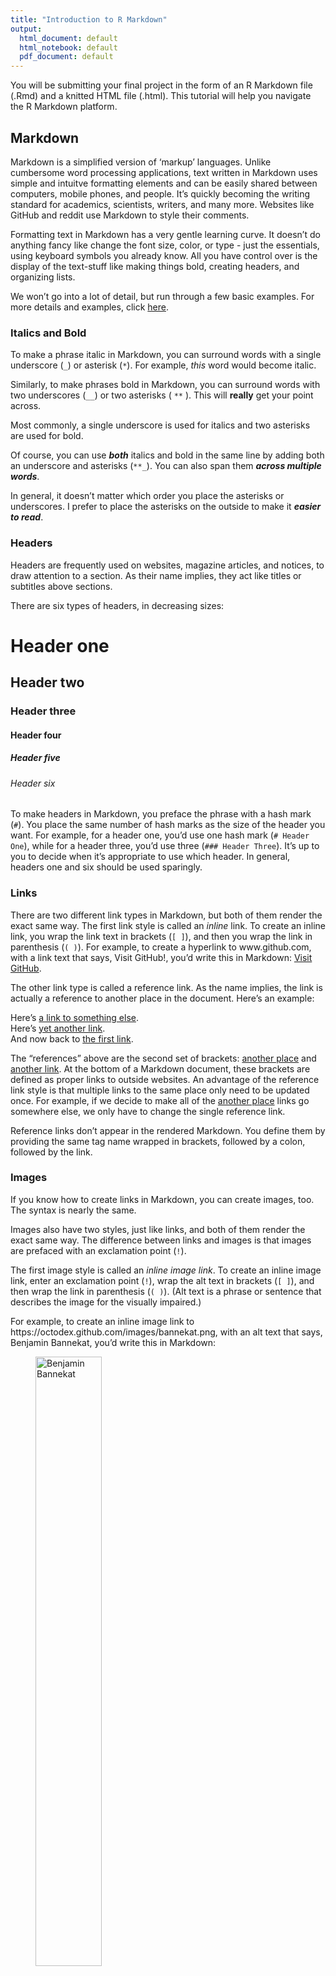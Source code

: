 ```yaml
---
title: "Introduction to R Markdown"
output:
  html_document: default
  html_notebook: default
  pdf_document: default
---
```


You will be submitting your final project in the form of an R Markdown file (.Rmd) and a knitted HTML file (.html). This tutorial will help you navigate the R Markdown platform. 


## Markdown

Markdown is a simplified version of 'markup' languages. Unlike cumbersome word processing applications, text written in Markdown uses simple and intuitve formatting elements and can be easily shared between computers, mobile phones, and people. It's quickly becoming the writing standard for academics, scientists, writers, and many more. Websites like GitHub and reddit use Markdown to style their comments.

Formatting text in Markdown has a very gentle learning curve. It doesn't do anything fancy like change the font size, color, or type - just the essentials, using keyboard symbols you already know. All you have control over is the display of the text-stuff like making things bold, creating headers, and organizing lists.

We won't go into a lot of detail, but run through a few basic examples. For more details and examples, click [here](https://www.markdowntutorial.com/).

### Italics and Bold

To make a phrase italic in Markdown, you can surround words with a single underscore (`_`) or asterisk (`*`). For example, _this_ word would become italic.

Similarly, to make phrases bold in Markdown, you can surround words with two underscores (`__`) or two asterisks ( `**` ). This will **really** get your point across.

Most commonly, a single underscore is used for italics and two asterisks are used for bold. 

Of course, you can use **_both_** italics and bold in the same line by adding both an underscore and asterisks (`**_`). You can also span them **_across multiple words_**.

In general, it doesn't matter which order you place the asterisks or underscores. I prefer to place the asterisks on the outside to make it **_easier to read_**.

### Headers

Headers are frequently used on websites, magazine articles, and notices, to draw attention to a section. As their name implies, they act like titles or subtitles above sections.

There are six types of headers, in decreasing sizes:

# Header one
## Header two
### Header three
#### Header four
##### Header five
###### Header six

To make headers in Markdown, you preface the phrase with a hash mark (`#`). You place the same number of hash marks as the size of the header you want. For example, for a header one, you'd use one hash mark (`# Header One`), while for a header three, you'd use three (`### Header Three`). It's up to you to decide when it's appropriate to use which header. In general, headers one and six should be used sparingly.

### Links

There are two different link types in Markdown, but both of them render the exact same way. The first link style is called an _inline_ link. To create an inline link, you wrap the link text in brackets (`[ ]`), and then you wrap the link in parenthesis (`( )`). For example, to create a hyperlink to www.github.com, with a link text that says, Visit GitHub!, you'd write this in Markdown: [Visit GitHub](https://github.com/).

The other link type is called a reference link. As the name implies, the link is actually a reference to another place in the document. Here's an example:

Here's [a link to something else][another place].  
Here's [yet another link][another link].  
And now back to [the first link][another place].  

[another place]: https://github.com/
[another link]: https://www.google.com/

The "references" above are the second set of brackets: [another place] and [another link]. At the bottom of a Markdown document, these brackets are defined as proper links to outside websites. An advantage of the reference link style is that multiple links to the same place only need to be updated once. For example, if we decide to make all of the [another place] links go somewhere else, we only have to change the single reference link.

Reference links don't appear in the rendered Markdown. You define them by providing the same tag name wrapped in brackets, followed by a colon, followed by the link.

### Images

If you know how to create links in Markdown, you can create images, too. The syntax is nearly the same.

Images also have two styles, just like links, and both of them render the exact same way. The difference between links and images is that images are prefaced with an exclamation point (`!`).

The first image style is called an _inline image link_. To create an inline image link, enter an exclamation point (`!`), wrap the alt text in brackets (`[ ]`), and then wrap the link in parenthesis (`( )`). (Alt text is a phrase or sentence that describes the image for the visually impaired.)

For example, to create an inline image link to https://octodex.github.com/images/bannekat.png, with an alt text that says, Benjamin Bannekat, you'd write this in Markdown: 

![Benjamin Bannekat](https://octodex.github.com/images/bannekat.png){ width=50% }


Although you don't _need_ to add alt text, it will make your content accessible to your audience, including people who are visually impaired, use screen readers, or do not have high speed internet connections. The image I chose is actually much larger so I added `{ width=50% }` to shrink it a bit.

For a reference image, you'll follow the same pattern as a reference link. You'll precede the Markdown with an exclamation point, then provide two brackets for the alt text, and then two more for the image tag. At the bottom of your Markdown page, you'll define an image for the tag.

Here's an example: the first reference tag is called "First Father", and links to http://octodex.github.com/images/founding-father.jpg; the second image links out to http://octodex.github.com/images/foundingfather_v2.png.


![The first father][First Father]

![The second first father][Second Father]

[First Father]: http://octodex.github.com/images/founding-father.jpg { width=50% }

[Second Father]:http://octodex.github.com/images/foundingfather_v2.png { width=50% }

### Lists

There are two types of lists in the known universe: unordered and ordered. That's a fancy way of saying that there are lists with bullet points, and lists with numbers.

To create an unordered list, you'll want to preface each item in the list with an asterisk (`*`). Each list item also gets its own line. For example, a grocery list in Markdown might look like this:

* Milk
* Eggs
* Salmon
* Butter

An ordered list is prefaced with numbers, instead of asterisks. For example:

1. Crack three eggs over a bowl
2. Pour a gallon of milk into the bowl
3. Rub the salmon vigorously with butter
4. Drop the salmon into the egg-milk bowl

Easy, right? It's just like you'd expect a list to look.

## knitr

`knitr` is an R package that is used for _statistical literate programming_, meaning you are able to integrate code and text in a single, simple document format. It supports `R Markdown`, `R LaTex`, and `R HTML` as documentation languages, and can export `markdown`, `PDF` and `HTML` documents.

Something that is really nice about using `R Markdown` with `knitr` is that your final document will not be created if there is an error in your code. Thus, it's really easy to check if your code is running by simply `knitting` the `.Rmd` file.

Make sure to install the latest version of the `knitr` package: `install.packages("knitr")`.

## rmarkdown

Documents, like this one, containing both R code (below) and markdown are `R Markdown` files. The similarly named `rmarkdown` is an R package that makes working with `R Markdown` easier by wrapping `knitr` along with other tools. For more details on both the `R Markdown` format and the `rmarkdown` package, see <http://rmarkdown.rstudio.com>.

When you run `render` from the `rmarkdown` package (or click the **Knit** button above), the `.Rmd` file is fed to `knitr`, which executes all of the code chunks and creates a new markdown (`.md`) document which includes the code and it's output.

The markdown file generated by `knitr` is then processed by pandoc which is responsible for creating the finished format.

![](http://rmarkdown.rstudio.com/lesson-images/RMarkdownFlow.png)

### Embedding Code

When you click the **Knit** button a document will be generated that includes both content as well as the output of any embedded R 'code chunks' within the document. We **ALWAYS** want to see your code and output. If you do not provide the code and output in the `.Rmd` file, you will lose points. In addition to the `.Rmd` file, we expect you to provide a knitted `.html` file in your GitHub homework repository. We will also knit your `.Rmd` file on our own computers while grading, to make sure we can reproduce your results.

#### Code Chunks

There are 3 ways to create a code chunk:  

1. Typing `` ```{r} `` to start a code chunk and then ` ``` ` to end a code chunk  
2. The keyboard shortcut **Ctrl + Alt + I** (OS X: **Cmd + Option + I**)  
3. Clicking the Add Chunk button in the tool bar

Let's start with the built-in data set `pressure`, which includes data on the vapor pressure of Mercury as a function of temperature. You can embed an R code chunk like this:

```r
x = 2
```

```r
head(pressure)
summary(pressure)
```

Note that both the code written and output produced are shown in the final document. 


### The `cache` option

All code chunks have to be re-computed every time you re-knit the file. If you have code chunks that take a while to process, you may want to use the `cache = TRUE` option which stores and then loads the results from cache after the first run, and can save you considerable time. This can be done on a chunk-by-chunk basis. However, this is only useful if you have code chunks you haven't edited since the first run. If the data or code changes, you will have to re-run the code to update the results

### Extracting R code

In `knitr`, you can use `purl()` to pull out all of the R code and put it into a single `.R` file. This wiil ignore all prose outside of code chunks. The following code will create a file called `intro-to-rmarkdown.R` in the same directory I'm working in.

```r
library(knitr)
purl("intro-to-rmarkdown.Rmd", documentation = 0)
```


### Summary

![](https://sachsmc.github.io/knit-git-markr-guide/knitr/img/knitr-workflow.png)

### Other Awesome Powers

R Markdown can render PDF presentations with beamer, HTML presentations with ioslides, slidy and reveal.js. It can also be used to write full academic manuscripts. You can also build your own websites and interactive documents. These powers are too complicated and time consuming for this lecture, but at least you know they're possible!
